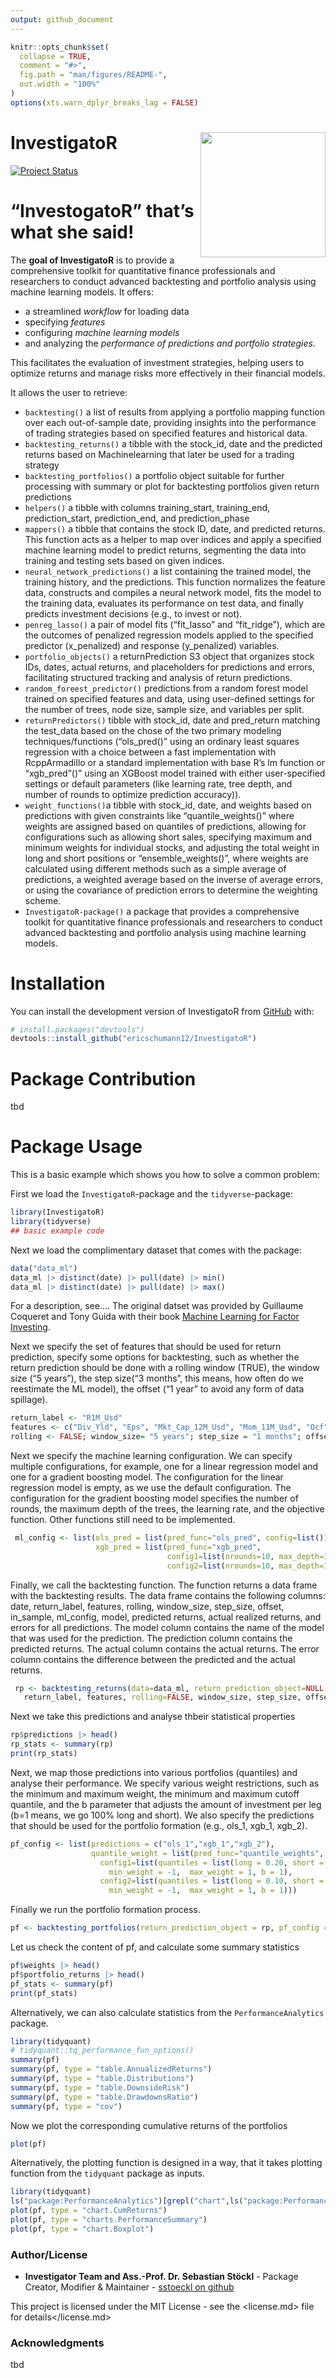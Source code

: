 ```yaml
---
output: github_document
---
```


<!-- README.md is generated from README.Rmd. Please edit that file -->

```r
knitr::opts_chunk$set(
  collapse = TRUE,
  comment = "#>",
  fig.path = "man/figures/README-",
  out.width = "100%"
)
options(xts.warn_dplyr_breaks_lag = FALSE)
```

# InvestigatoR  <a href='https://github.com/ericschumann12/InvestigatoR'><img src='man/figures/Investigator.png' align="right" height="139" style="float:right; height:200px;"/></a>

<!-- badges: start -->

  [![Project Status](https://www.repostatus.org/badges/latest/active.svg)](https://www.repostatus.org/#active)
  
<!-- badges: end -->

# "InvestogatoR" that's what she said!

The **goal of InvestigatoR** is to provide a comprehensive toolkit for quantitative finance professionals and researchers to conduct advanced backtesting and portfolio analysis using machine learning models. 
It offers:

- a streamlined *workflow* for loading data
- specifying *features*
- configuring *machine learning models*
- and analyzing the *performance of predictions and portfolio strategies*. 

This facilitates the evaluation of investment strategies, helping users to optimize returns and manage risks more effectively in their financial models.

It allows the user to retrieve:

- `backtesting()` a list of results from applying a portfolio mapping function over each out-of-sample date, providing insights into the performance of trading strategies based on specified features and historical data.
- `backtesting_returns()` a tibble with the stock_id, date and the predicted returns based on Machinelearning that later be used for a trading strategy
- `backtesting_portfolios()` a portfolio object suitable for further processing with summary or plot for backtesting portfolios given return predictions
- `helpers()` a tibble with columns training_start, training_end, prediction_start, prediction_end, and prediction_phase
- `mappers()` a tibble that contains the stock ID, date, and predicted returns. This function acts as a helper to map over indices and apply a specified machine learning model to predict returns, segmenting the data into training and testing sets based on given indices.
- `neural_network_predictions()` a list containing the trained model, the training history, and the predictions. This function normalizes the feature data, constructs and compiles a neural network model, fits the model to the training data, evaluates its performance on test data, and finally predicts investment decisions (e.g., to invest or not).
- `penreg_lasso()` a pair of model fits ("fit_lasso" and "fit_ridge"), which are the outcomes of penalized regression models applied to the specified predictor (x_penalized) and response (y_penalized) variables.
- `portfolio_objects()` a returnPrediction S3 object that organizes stock IDs, dates, actual returns, and placeholders for predictions and errors, facilitating structured tracking and analysis of return predictions.
- `random_foreest_predictor()` predictions from a random forest model trained on specified features and data, using user-defined settings for the number of trees, node size, sample size, and variables per split.
- `returnPredictors()` tibble with stock_id, date and pred_return matching the test_data based on the chose of the two primary modeling techniques/functions ("ols_pred()" using an ordinary least squares regression with a choice between a fast implementation with RcppArmadillo or a standard implementation with base R’s lm function or "xgb_pred"()" using an XGBoost model trained with either user-specified settings or default parameters (like learning rate, tree depth, and number of rounds to optimize prediction accuracy)).
- `weight_functions()`a tibble with stock_id, date, and weights based on predictions with given constraints like "quantile_weights()" where weights are assigned based on quantiles of predictions, allowing for configurations such as allowing short sales, specifying maximum and minimum weights for individual stocks, and adjusting the total weight in long and short positions or "ensemble_weights()", where weights are calculated using different methods such as a simple average of predictions, a weighted average based on the inverse of average errors, or using the covariance of prediction errors to determine the weighting scheme. 
- `InvestigatoR-package()` a package that provides a comprehensive toolkit for quantitative finance professionals and researchers to conduct advanced backtesting and portfolio analysis using machine learning models.



# Installation

You can install the development version of InvestigatoR from [GitHub](https://github.com/) with:
``` r
# install.packages("devtools")
devtools::install_github("ericschumann12/InvestigatoR")
```

# Package Contribution
tbd


# Package Usage

This is a basic example which shows you how to solve a common problem:

First we load the `InvestigatoR`-package and the `tidyverse`-package:

```r
library(InvestigatoR)
library(tidyverse)
## basic example code
```


Next we load the complimentary dataset that comes with the package:

```r
data("data_ml")
data_ml |> distinct(date) |> pull(date) |> min()
data_ml |> distinct(date) |> pull(date) |> max()
```


For a description, see.... The original datset was provided by Guillaume Coqueret and Tony Guida with their book [Machine Learning for Factor Investing](https://mlfactor.com).

Next we specify the set of features that should be used for return prediction, specify some options for backtesting, such as whether the return prediction should be done with a rolling window (TRUE), the window size ("5 years"), the step size("3 months", this means, how often do we reestimate the ML model), the offset ("1 year" to avoid any form of data spillage).

```r
return_label <- "R1M_Usd"
features <- c("Div_Yld", "Eps", "Mkt_Cap_12M_Usd", "Mom_11M_Usd", "Ocf", "Pb", "Vol1Y_Usd")
rolling <- FALSE; window_size= "5 years"; step_size = "1 months"; offset = "1 month"; in_sample = TRUE
```


Next we specify the machine learning configuration. We can specify multiple configurations, for example, one for a linear regression model and one for a gradient boosting model. The configuration for the linear regression model is empty, as we use the default configuration. The configuration for the gradient boosting model specifies the number of rounds, the maximum depth of the trees, the learning rate, and the objective function. Other functions still need to be implemented.

```r
 ml_config <- list(ols_pred = list(pred_func="ols_pred", config=list()),
                   xgb_pred = list(pred_func="xgb_pred", 
                                   config1=list(nrounds=10, max_depth=3, eta=0.3, objective="reg:squarederror"),
                                   config2=list(nrounds=10, max_depth=3, eta=0.1, objective="reg:squarederror")))
```


Finally, we call the backtesting function. The function returns a data frame with the backtesting results. The data frame contains the following columns: date, return_label, features, rolling, window_size, step_size, offset, in_sample, ml_config, model, predicted returns, actual realized returns, and errors for all predictions. The model column contains the name of the model that was used for the prediction. The prediction column contains the predicted returns. The actual column contains the actual returns. The error column contains the difference between the predicted and the actual returns.

```r
 rp <- backtesting_returns(data=data_ml, return_prediction_object=NULL,
   return_label, features, rolling=FALSE, window_size, step_size, offset, in_sample, ml_config, append=FALSE, num_cores=NULL)
```


Next we take this predictions and analyse thbeir statistical properties

```r
rp$predictions |> head()
rp_stats <- summary(rp)
print(rp_stats)
```


Next, we map those predictions into various portfolios (quantiles) and analyse their performance. We specify various weight restrictions, such as the minimum and maximum weight, the minimum and maximum cutoff quantile, and the b parameter that adjusts the amount of investment per leg (b=1 means, we go 100% long and short). We also specify the predictions that should be used for the portfolio formation (e.g., ols_1, xgb_1, xgb_2). 

```r
pf_config <- list(predictions = c("ols_1","xgb_1","xgb_2"),
                  quantile_weight = list(pred_func="quantile_weights",
                    config1=list(quantiles = list(long = 0.20, short = 0.20),allow_short_sale = FALSE,
                      min_weight = -1,  max_weight = 1, b = 1),
                    config2=list(quantiles = list(long = 0.10, short = 0.10),allow_short_sale = FALSE,
                      min_weight = -1,  max_weight = 1, b = 1)))
```


Finally we run the portfolio formation process.

```r
pf <- backtesting_portfolios(return_prediction_object = rp, pf_config = pf_config)
```


Let us check the content of pf, and calculate some summary statistics

```r
pf$weights |> head()
pf$portfolio_returns |> head()
pf_stats <- summary(pf)
print(pf_stats)
```


Alternatively, we can also calculate statistics from the `PerformanceAnalytics` package.

```r
library(tidyquant)
# tidyquant::tq_performance_fun_options()
summary(pf)
summary(pf, type = "table.AnnualizedReturns")
summary(pf, type = "table.Distributions")
summary(pf, type = "table.DownsideRisk")
summary(pf, type = "table.DrawdownsRatio")
summary(pf, type = "cov")
```


Now we plot the corresponding cumulative returns of the portfolios

```r
plot(pf)
```


Alternatively, the plotting function is designed in  a way, that it takes plotting function from the `tidyquant` package as inputs. 

```r
library(tidyquant)
ls("package:PerformanceAnalytics")[grepl("chart",ls("package:PerformanceAnalytics"))]
plot(pf, type = "chart.CumReturns")
plot(pf, type = "charts.PerformanceSummary")
plot(pf, type = "chart.Boxplot")
```


### Author/License

- **Investigator Team and Ass.-Prof. Dr. Sebastian Stöckl** - Package Creator, Modifier & Maintainer - [sstoeckl on github](https://github.com/sstoeckl)

This project is licensed under the MIT License - see the
<license.md> file for details</license.md>

### Acknowledgments
tbd



